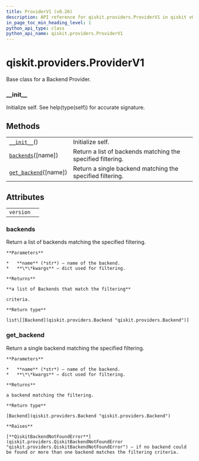 ```yaml
---
title: ProviderV1 (v0.26)
description: API reference for qiskit.providers.ProviderV1 in qiskit v0.26
in_page_toc_min_heading_level: 1
python_api_type: class
python_api_name: qiskit.providers.ProviderV1
---
```


<span id="qiskit-providers-providerv1" />

# qiskit.providers.ProviderV1

<Class id="qiskit.providers.ProviderV1" isDedicatedPage={true} github="https://github.com/qiskit/qiskit/tree/stable/0.17/qiskit/providers/provider.py" signature="ProviderV1" modifiers="class">
  Base class for a Backend Provider.

  ### \_\_init\_\_

  <Function id="qiskit.providers.ProviderV1.__init__" signature="__init__()">
    Initialize self. See help(type(self)) for accurate signature.
  </Function>

  ## Methods

  |                                                                                                              |                                                             |
  | ------------------------------------------------------------------------------------------------------------ | ----------------------------------------------------------- |
  | [`__init__`](#qiskit.providers.ProviderV1.__init__ "qiskit.providers.ProviderV1.__init__")()                 | Initialize self.                                            |
  | [`backends`](#qiskit.providers.ProviderV1.backends "qiskit.providers.ProviderV1.backends")(\[name])          | Return a list of backends matching the specified filtering. |
  | [`get_backend`](#qiskit.providers.ProviderV1.get_backend "qiskit.providers.ProviderV1.get_backend")(\[name]) | Return a single backend matching the specified filtering.   |

  ## Attributes

  |           |   |
  | --------- | - |
  | `version` |   |

  ### backends

  <Function id="qiskit.providers.ProviderV1.backends" signature="backends(name=None, **kwargs)" modifiers="abstract">
    Return a list of backends matching the specified filtering.

    **Parameters**

    *   **name** (*str*) – name of the backend.
    *   **\*\*kwargs** – dict used for filtering.

    **Returns**

    **a list of Backends that match the filtering**

    criteria.

    **Return type**

    list\[[Backend](qiskit.providers.Backend "qiskit.providers.Backend")]
  </Function>

  ### get\_backend

  <Function id="qiskit.providers.ProviderV1.get_backend" signature="get_backend(name=None, **kwargs)">
    Return a single backend matching the specified filtering.

    **Parameters**

    *   **name** (*str*) – name of the backend.
    *   **\*\*kwargs** – dict used for filtering.

    **Returns**

    a backend matching the filtering.

    **Return type**

    [Backend](qiskit.providers.Backend "qiskit.providers.Backend")

    **Raises**

    [**QiskitBackendNotFoundError**](qiskit.providers.QiskitBackendNotFoundError "qiskit.providers.QiskitBackendNotFoundError") – if no backend could be found or more than one backend matches the filtering criteria.
  </Function>
</Class>

